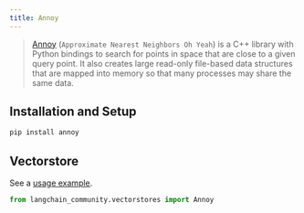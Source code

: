 ```yaml
---
title: Annoy
---
```


> [Annoy](https://github.com/spotify/annoy) (`Approximate Nearest Neighbors Oh Yeah`)
> is a C++ library with Python bindings to search for points in space that are
> close to a given query point. It also creates large read-only file-based data
> structures that are mapped into memory so that many processes may share the same data.

## Installation and Setup

```bash
pip install annoy
```


## Vectorstore

See a [usage example](/oss/python/integrations/vectorstores/annoy).

```python
from langchain_community.vectorstores import Annoy
```
